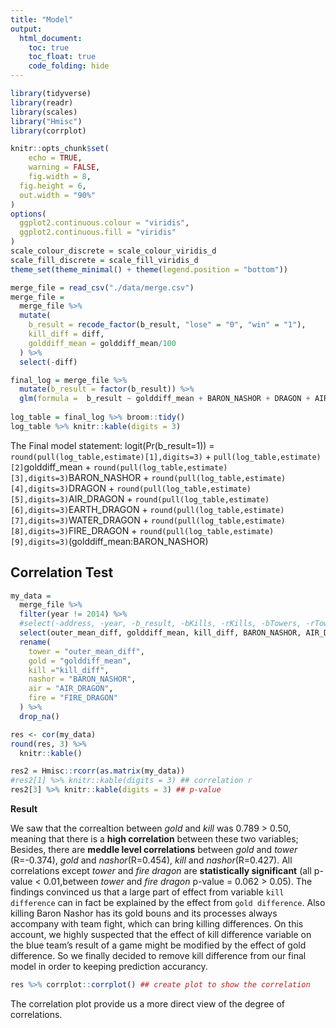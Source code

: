 ```yaml
---
title: "Model"
output: 
  html_document:
    toc: true
    toc_float: true
    code_folding: hide
---
```


```r
library(tidyverse)
library(readr)
library(scales)
library("Hmisc")
library(corrplot)

knitr::opts_chunk$set(
	echo = TRUE,
	warning = FALSE,
	fig.width = 8, 
  fig.height = 6,
  out.width = "90%"
)
options(
  ggplot2.continuous.colour = "viridis",
  ggplot2.continuous.fill = "viridis"
)
scale_colour_discrete = scale_colour_viridis_d
scale_fill_discrete = scale_fill_viridis_d
theme_set(theme_minimal() + theme(legend.position = "bottom"))
```

```r
merge_file = read_csv("./data/merge.csv")
merge_file =
  merge_file %>% 
  mutate(
    b_result = recode_factor(b_result, "lose" = "0", "win" = "1"),
    kill_diff = diff,
    golddiff_mean = golddiff_mean/100
  ) %>% 
  select(-diff)

final_log = merge_file %>% 
  mutate(b_result = factor(b_result)) %>% 
  glm(formula =  b_result ~ golddiff_mean + BARON_NASHOR + DRAGON + AIR_DRAGON + EARTH_DRAGON + WATER_DRAGON + FIRE_DRAGON +golddiff_mean:BARON_NASHOR, family = "binomial")
 
log_table = final_log %>% broom::tidy() 
log_table %>% knitr::kable(digits = 3)

```

The Final model statement:
logit(Pr(b_result=1)) = `round(pull(log_table,estimate)[1],digits=3)` + `pull(log_table,estimate)[2]`golddiff_mean + `round(pull(log_table,estimate)[3],digits=3)`BARON_NASHOR + `round(pull(log_table,estimate)[4],digits=3)`DRAGON + `round(pull(log_table,estimate)[5],digits=3)`AIR_DRAGON + `round(pull(log_table,estimate)[6],digits=3)`EARTH_DRAGON + `round(pull(log_table,estimate)[7],digits=3)`WATER_DRAGON + `round(pull(log_table,estimate)[8],digits=3)`FIRE_DRAGON + `round(pull(log_table,estimate)[9],digits=3)`(golddiff_mean:BARON_NASHOR)




## Correlation Test

```r
my_data =
  merge_file %>% 
  filter(year != 2014) %>% 
  #select(-address, -year, -b_result, -bKills, -rKills, -bTowers, -rTowers) %>% #
  select(outer_mean_diff, golddiff_mean, kill_diff, BARON_NASHOR, AIR_DRAGON, FIRE_DRAGON) %>%
  rename(
    tower = "outer_mean_diff",
    gold = "golddiff_mean",
    kill ="kill_diff",
    nashor = "BARON_NASHOR",
    air = "AIR_DRAGON",
    fire = "FIRE_DRAGON"
  ) %>% 
  drop_na()

res <- cor(my_data)
round(res, 3) %>% 
  knitr::kable()

res2 = Hmisc::rcorr(as.matrix(my_data))
#res2[1] %>% knitr::kable(digits = 3) ## correlation r
res2[3] %>% knitr::kable(digits = 3) ## p-value
```

**Result**

We saw that the correaltion between *gold* and *kill* was 0.789 > 0.50, meaning that there is a **high correlation** between these two variables; Besides, there are **meddle level correlations** between *gold* and *tower* (R=-0.374), *gold* and *nashor*(R=0.454), *kill* and *nashor*(R=0.427). All correlations except *tower* and *fire dragon* are **statistically significant** (all p-value < 0.01,between *tower* and *fire dragon* p-value = 0.062 > 0.05). The findings convinced us that a large part of effect from variable `kill difference` can in fact be explained by the effect from `gold difference`. Also killing Baron Nashor has its gold bouns and its processes always accompany with team fight, which can bring killing differences. On this account, we highly suspected that the effect of kill difference variable on the blue team's result of a game might be modified by the effect of gold difference. So we finally decided to remove kill difference from our final model in order to keeping prediction accurancy. 

```r
res %>% corrplot::corrplot() ## create plot to show the correlation 
```

The correlation plot provide us a more direct view of the degree of correlations.